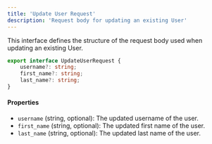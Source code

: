 ```yaml
---
title: 'Update User Request'
description: 'Request body for updating an existing User'
---
```


This interface defines the structure of the request body used when updating an existing User.

```typescript
export interface UpdateUserRequest {
    username?: string;
    first_name?: string;
    last_name?: string;
}
```

#### Properties

- `username` (string, optional): The updated username of the user.
- `first_name` (string, optional): The updated first name of the user.
- `last_name` (string, optional): The updated last name of the user.
